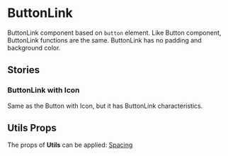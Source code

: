 
# ButtonLink

ButtonLink component based on `button` element.
Like Button component, ButtonLink functions are the same. ButtonLink has no padding and background color.

<Preview>
  <Story id="atom-buttonlink--basic"/>
</Preview>

## Stories
### ButtonLink with Icon

Same as the Button with Icon, but it has ButtonLink characteristics.

<Preview>
  <Story id="atom-buttonlink--with-icon"/>
</Preview>

## Utils Props
The props of **Utils** can be applied:
[Spacing](/?path=/docs/utils-spacing--preview)